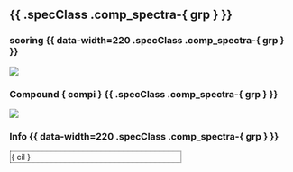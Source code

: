 ## {{ .specClass .comp_spectra-{ grp } }}

### scoring {{ data-width=220 .specClass .comp_spectra-{ grp } }}

![]({ plotPath }/compscore_{ grpi }_{ compi }.png)

### Compound { compi } {{ .specClass .comp_spectra-{ grp } }}

![]({ plotPath }/compspec_{ grpi }_{ compi }.png)

### Info {{ data-width=220 .specClass .comp_spectra-{ grp } }}

<div style="max-width: 300px; max-height: 432px; border: 1px solid black; border-style: dotted; margin: 1px; padding: 1px; overflow: auto; white-space: nowrap; }">{ cil }</div>

